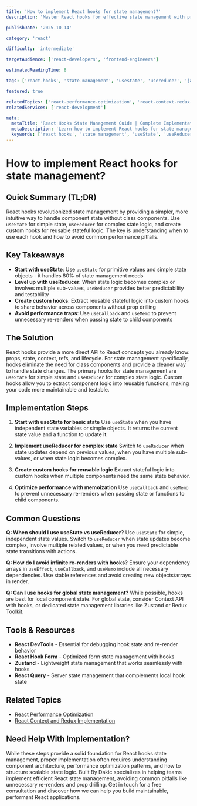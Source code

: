 ```yaml
---
title: 'How to implement React hooks for state management?'
description: 'Master React hooks for effective state management with practical examples, best practices, and common pitfalls to avoid.'

publishDate: '2025-10-14'

category: 'react'

difficulty: 'intermediate'

targetAudience: ['react-developers', 'frontend-engineers']

estimatedReadingTime: 8

tags: ['react-hooks', 'state-management', 'usestate', 'usereducer', 'javascript']

featured: true

relatedTopics: ['react-performance-optimization', 'react-context-redux-implementation']
relatedServices: ['react-development']

meta:
  metaTitle: 'React Hooks State Management Guide | Complete Implementation 2025'
  metaDescription: 'Learn how to implement React hooks for state management with useState, useReducer, and custom hooks. Practical examples and best practices included.'
  keywords: ['react hooks', 'state management', 'useState', 'useReducer', 'react tutorial']
---
```


# How to implement React hooks for state management?

## Quick Summary (TL;DR)

React hooks revolutionized state management by providing a simpler, more intuitive way to handle component state without class components. Use `useState` for simple state, `useReducer` for complex state logic, and create custom hooks for reusable stateful logic. The key is understanding when to use each hook and how to avoid common performance pitfalls.

## Key Takeaways

- **Start with useState**: Use `useState` for primitive values and simple state objects - it handles 80% of state management needs
- **Level up with useReducer**: When state logic becomes complex or involves multiple sub-values, `useReducer` provides better predictability and testability
- **Create custom hooks**: Extract reusable stateful logic into custom hooks to share behavior across components without prop drilling
- **Avoid performance traps**: Use `useCallback` and `useMemo` to prevent unnecessary re-renders when passing state to child components

## The Solution

React hooks provide a more direct API to React concepts you already know: props, state, context, refs, and lifecycle. For state management specifically, hooks eliminate the need for class components and provide a cleaner way to handle state changes. The primary hooks for state management are `useState` for simple state and `useReducer` for complex state logic. Custom hooks allow you to extract component logic into reusable functions, making your code more maintainable and testable.

## Implementation Steps

1. **Start with useState for basic state**
   Use `useState` when you have independent state variables or simple objects. It returns the current state value and a function to update it.

2. **Implement useReducer for complex state**
   Switch to `useReducer` when state updates depend on previous values, when you have multiple sub-values, or when state logic becomes complex.

3. **Create custom hooks for reusable logic**
   Extract stateful logic into custom hooks when multiple components need the same state behavior.

4. **Optimize performance with memoization**
   Use `useCallback` and `useMemo` to prevent unnecessary re-renders when passing state or functions to child components.

## Common Questions

**Q: When should I use useState vs useReducer?**
Use `useState` for simple, independent state values. Switch to `useReducer` when state updates become complex, involve multiple related values, or when you need predictable state transitions with actions.

**Q: How do I avoid infinite re-renders with hooks?**
Ensure your dependency arrays in `useEffect`, `useCallback`, and `useMemo` include all necessary dependencies. Use stable references and avoid creating new objects/arrays in render.

**Q: Can I use hooks for global state management?**
While possible, hooks are best for local component state. For global state, consider Context API with hooks, or dedicated state management libraries like Zustand or Redux Toolkit.

## Tools & Resources

- **React DevTools** - Essential for debugging hook state and re-render behavior
- **React Hook Form** - Optimized form state management with hooks
- **Zustand** - Lightweight state management that works seamlessly with hooks
- **React Query** - Server state management that complements local hook state

## Related Topics

- [React Performance Optimization](/topics/react-performance-optimization)
- [React Context and Redux Implementation](/topics/react-context-redux-implementation)

## Need Help With Implementation?

While these steps provide a solid foundation for React hooks state management, proper implementation often requires understanding component architecture, performance optimization patterns, and how to structure scalable state logic. Built By Dakic specializes in helping teams implement efficient React state management, avoiding common pitfalls like unnecessary re-renders and prop drilling. Get in touch for a free consultation and discover how we can help you build maintainable, performant React applications.
